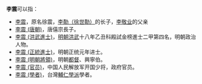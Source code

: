 '''李震'''可以指：
*[[徐震_(唐朝)|李震]]，原名徐震，[[李世勣|李勣（徐世勣）]]的长子，[[徐敬業|李敬业]]的父亲
*[[李震_(唐朝)|李震 (唐朝)]]，唐僖宗長子。
*[[李震_(洪武進士)|李震 (洪武進士)]]，[[明朝|明朝]][[洪武|洪武]]十八年乙丑科殿試金榜進士二甲第四名，明朝政治人物。
*[[李震_(正統進士)|李震 (正統進士)]]，明朝正统元年进士。
*[[李震_(明朝將領)|李震 (明朝將領)]]，明朝[[都督|都督]]、興寧伯。
*[[李震_(官员)|李震 (官员)]]，中国人民解放军开国少将，政府官员。
*[[李振英|李震 (學者)]]，台灣[[輔仁學派|輔仁學派]]學者。

{{消歧义|Z震|cat=二字李姓人名消歧义}}